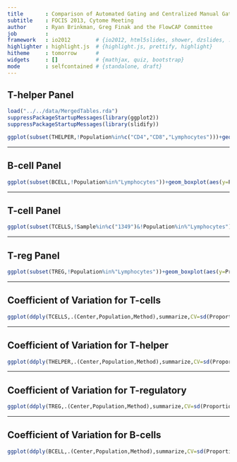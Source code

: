 ```yaml
---
title       : Comparison of Automated Gating and Centralized Manual Gating
subtitle    : FOCIS 2013, Cytome Meeting
author      : Ryan Brinkman, Greg Finak and the FlowCAP Committee
job         : 
framework   : io2012        # {io2012, html5slides, shower, dzslides, ...}
highlighter : highlight.js  # {highlight.js, prettify, highlight}
hitheme     : tomorrow      # 
widgets     : []            # {mathjax, quiz, bootstrap}
mode        : selfcontained # {standalone, draft}
---
```


## T-helper Panel
  
```r
load("../../data/MergedTables.rda")
suppressPackageStartupMessages(library(ggplot2))
suppressPackageStartupMessages(library(slidify))


```
```r
ggplot(subset(THELPER,!Population%in%c("CD4","CD8","Lymphocytes")))+geom_boxplot(aes(y=Proportion,x=Center,fill=Method))+facet_wrap(~Population,scales="free_y")+scale_x_discrete(name="Center",labels=LETTERS[1:7])

```

---

## B-cell Panel

```r
ggplot(subset(BCELL,!Population%in%"Lymphocytes"))+geom_boxplot(aes(y=Proportion,x=Center,fill=Method))+facet_wrap(~Population,scales="free_y")+scale_x_discrete(name="Center",labels=LETTERS[1:7])

```


---

## T-cell Panel

```r
ggplot(subset(TCELLS,!Sample%in%c("1349")&!Population%in%"Lymphocytes"))+geom_boxplot(aes(y=Proportion,x=Center,fill=Method))+facet_wrap(~Population,scales="free_y")+scale_x_discrete(name="Center",labels=LETTERS[1:7])

```


---


## T-reg Panel

```r
ggplot(subset(TREG,!Population%in%"Lymphocytes"))+geom_boxplot(aes(y=Proportion,x=Center,fill=Method))+facet_wrap(~Population,scales="free_y")+scale_x_discrete(name="Center",labels=LETTERS[1:7])

```

---
  
## Coefficient of Variation for T-cells

```r

ggplot(ddply(TCELLS,.(Center,Population,Method),summarize,CV=sd(Proportion,na.rm=TRUE)/mean(Proportion,na.rm=TRUE)))+geom_point(aes(x=Center,y=CV,color=Method,shape=Method),alpha=0.8,size=4)+facet_wrap(~Population)+scale_x_discrete(name="Center",labels=LETTERS[1:7])

```

---
  
## Coefficient of Variation for T-helper

```r

ggplot(ddply(THELPER,.(Center,Population,Method),summarize,CV=sd(Proportion,na.rm=TRUE)/mean(Proportion,na.rm=TRUE)))+geom_point(aes(x=Center,y=CV,color=Method,shape=Method),alpha=0.8,size=4)+facet_wrap(~Population)+scale_x_discrete(name="Center",labels=LETTERS[1:7])

```

---
  
## Coefficient of Variation for T-regulatory

```r

ggplot(ddply(TREG,.(Center,Population,Method),summarize,CV=sd(Proportion,na.rm=TRUE)/mean(Proportion,na.rm=TRUE)))+geom_point(aes(x=Center,y=CV,color=Method,shape=Method),alpha=0.8,size=4)+facet_wrap(~Population)+scale_x_discrete(name="Center",labels=LETTERS[1:7])

```

---
  
## Coefficient of Variation for B-cells

```r

ggplot(ddply(BCELL,.(Center,Population,Method),summarize,CV=sd(Proportion,na.rm=TRUE)/mean(Proportion,na.rm=TRUE)))+geom_point(aes(x=Center,y=CV,color=Method,shape=Method),alpha=0.8,size=4)+facet_wrap(~Population)+scale_x_discrete(name="Center",labels=LETTERS[1:7])

```
